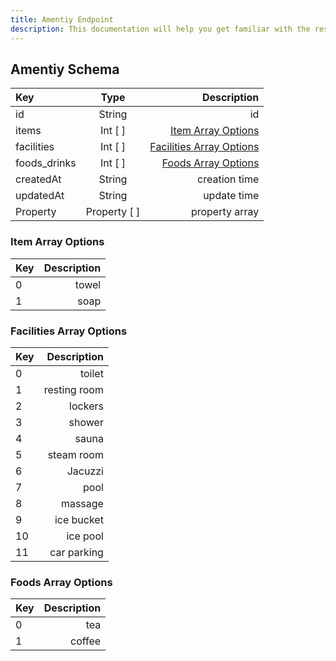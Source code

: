 ```yaml
---
title: Amentiy Endpoint
description: This documentation will help you get familiar with the resources of the Hamampass Rest API and show you how to make different queries, so that you can get the most out of it.
---
```


## Amentiy Schema

| Key          |     Type     |                                     Description |
| :----------- | :----------: | ----------------------------------------------: |
| id           |    String    |                                              id |
| items        |   Int [ ]    |             [Item Array Options](#Item-options) |
| facilities   |   Int [ ]    | [Facilities Array Options](#Facilities-options) |
| foods_drinks |   Int [ ]    |           [Foods Array Options](#Foods-options) |
| createdAt    |    String    |                                   creation time |
| updatedAt    |    String    |                                     update time |
| Property     | Property [ ] |                                  property array |

### <a id="Item-options"></a>Item Array Options

| Key | Description |
| :-- | ----------: |
| 0   |       towel |
| 1   |        soap |

### <a id="Facilities-options"></a>Facilities Array Options

| Key |  Description |
| :-- | -----------: |
| 0   |       toilet |
| 1   | resting room |
| 2   |      lockers |
| 3   |       shower |
| 4   |        sauna |
| 5   |   steam room |
| 6   |      Jacuzzi |
| 7   |         pool |
| 8   |      massage |
| 9   |   ice bucket |
| 10  |     ice pool |
| 11  |  car parking |

### <a id="Foods-options"></a>Foods Array Options

| Key | Description |
| :-- | ----------: |
| 0   |         tea |
| 1   |      coffee |
